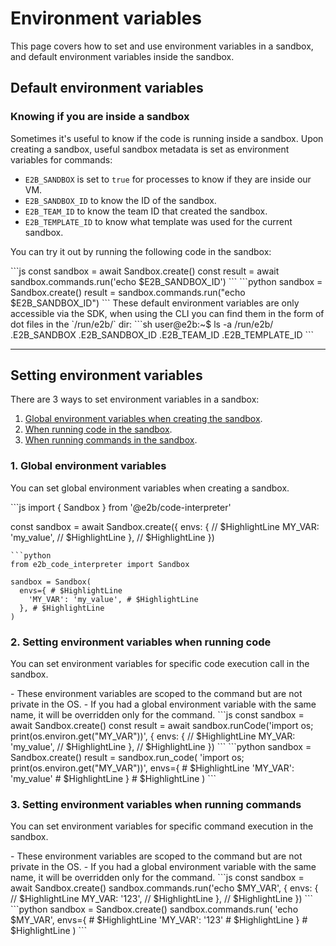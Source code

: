 # Environment variables
This page covers how to set and use environment variables in a sandbox, and default environment variables inside the sandbox.

## Default environment variables
### Knowing if you are inside a sandbox

Sometimes it's useful to know if the code is running inside a sandbox. Upon creating a sandbox, useful sandbox metadata is set as environment variables for commands: 
- `E2B_SANDBOX` is set to `true` for processes to know if they are inside our VM.
- `E2B_SANDBOX_ID` to know the ID of the sandbox.
- `E2B_TEAM_ID` to know the team ID that created the sandbox. 
- `E2B_TEMPLATE_ID` to know what template was used for the current sandbox.

You can try it out by running the following code in the sandbox:

<CodeGroup>
```js
const sandbox = await Sandbox.create()
const result = await sandbox.commands.run('echo $E2B_SANDBOX_ID')
```
```python
sandbox = Sandbox.create()
result = sandbox.commands.run("echo $E2B_SANDBOX_ID")
```
</CodeGroup>

<Note>
These default environment variables are only accessible via the SDK, when using the CLI you can find them in the form of dot files in the `/run/e2b/` dir: 
```sh
user@e2b:~$ ls -a /run/e2b/
.E2B_SANDBOX  .E2B_SANDBOX_ID  .E2B_TEAM_ID  .E2B_TEMPLATE_ID
```
</Note>

---

## Setting environment variables
There are 3 ways to set environment variables in a sandbox:
1. [Global environment variables when creating the sandbox](/docs/sandbox/environment-variables#1-global-environment-variables-when-creating-the-sandbox).
2. [When running code in the sandbox](/docs/sandbox/environment-variables#2-setting-environment-variables-when-running-code).
3. [When running commands in the sandbox](/docs/sandbox/environment-variables#3-setting-environment-variables-when-running-commands).

### 1. Global environment variables
You can set global environment variables when creating a sandbox.

<CodeGroup>
```js
import { Sandbox } from '@e2b/code-interpreter'

const sandbox = await Sandbox.create({
  envs: { // $HighlightLine
    MY_VAR: 'my_value', // $HighlightLine
  }, // $HighlightLine
})
```
```python
from e2b_code_interpreter import Sandbox

sandbox = Sandbox(
  envs={ # $HighlightLine
    'MY_VAR': 'my_value', # $HighlightLine
  }, # $HighlightLine
)
```
</CodeGroup>

### 2. Setting environment variables when running code
You can set environment variables for specific code execution call in the sandbox. 

<Note>
- These environment variables are scoped to the command but are not private in the OS. 
- If you had a global environment variable with the same name, it will be overridden only for the command.
</Note>

<CodeGroup>
```js
const sandbox = await Sandbox.create()
const result = await sandbox.runCode('import os; print(os.environ.get("MY_VAR"))', {
  envs: { // $HighlightLine
    MY_VAR: 'my_value', // $HighlightLine
  }, // $HighlightLine
})
```
```python
sandbox = Sandbox.create()
result = sandbox.run_code(
    'import os; print(os.environ.get("MY_VAR"))',
    envs={ # $HighlightLine
        'MY_VAR': 'my_value' # $HighlightLine
    } # $HighlightLine
)
```
</CodeGroup>

### 3. Setting environment variables when running commands
You can set environment variables for specific command execution in the sandbox.

<Note>
- These environment variables are scoped to the command but are not private in the OS. 
- If you had a global environment variable with the same name, it will be overridden only for the command.
</Note>

<CodeGroup>
```js
const sandbox = await Sandbox.create()
sandbox.commands.run('echo $MY_VAR', {
  envs: { // $HighlightLine
    MY_VAR: '123', // $HighlightLine
  }, // $HighlightLine
})
```
```python
sandbox = Sandbox.create()
sandbox.commands.run(
    'echo $MY_VAR',
    envs={ # $HighlightLine
        'MY_VAR': '123' # $HighlightLine
    } # $HighlightLine
)
```
</CodeGroup>
